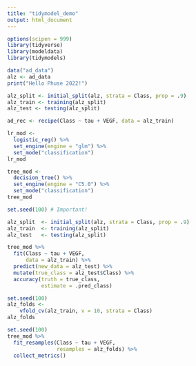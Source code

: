 ```yaml
---
title: "tidymodel_demo"
output: html_document
---
```


```r
options(scipen = 999)
library(tidyverse)
library(modeldata)
library(tidymodels)

data("ad_data")
alz <- ad_data
print("Hello Phuse 2022!")
```


```r
alz_split <- initial_split(alz, strata = Class, prop = .9)
alz_train <- training(alz_split)
alz_test <- testing(alz_split)

ad_rec <- recipe(Class ~ tau + VEGF, data = alz_train)

lr_mod <- 
  logistic_reg() %>% 
  set_engine(engine = "glm") %>% 
  set_mode("classification")
lr_mod
```

```r
tree_mod <- 
  decision_tree() %>% 
  set_engine(engine = "C5.0") %>% 
  set_mode("classification")
tree_mod 
```


```r
set.seed(100) # Important!

alz_split  <- initial_split(alz, strata = Class, prop = .9)
alz_train  <- training(alz_split)
alz_test   <- testing(alz_split)

tree_mod %>% 
  fit(Class ~ tau + VEGF, 
      data = alz_train) %>% 
  predict(new_data = alz_test) %>% 
  mutate(true_class = alz_test$Class) %>% 
  accuracy(truth = true_class, 
           estimate = .pred_class)
```


```r
set.seed(100)
alz_folds <- 
    vfold_cv(alz_train, v = 10, strata = Class)
alz_folds
```



```r
set.seed(100)
tree_mod %>% 
  fit_resamples(Class ~ tau + VEGF, 
                resamples = alz_folds) %>% 
  collect_metrics()
```